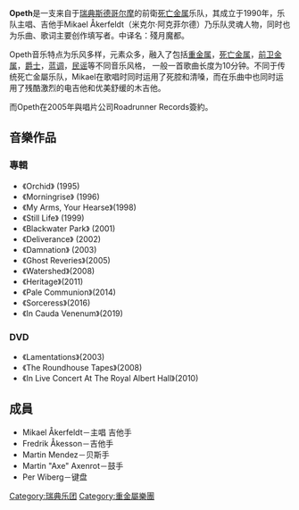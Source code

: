 {{Expand language|1=en|status=yes|time=2022-03-02T15:24:23+00:00}}
{{Link style|time=2015-12-11T07:34:30+00:00}}
{{Infobox musical artist
| Name            = Opeth
| Img             = Opeth Download Festival.jpg
| Img_capt        = 
| Img_size        = 250
| Landscape       = Yes
| Background      = group_or_band
| Origin          = {{SWE}}[[斯德哥爾摩|斯德哥爾摩]]
| Genre           = [[技術死亡金屬|前衛死亡金屬]]、[[前衛搖滾|前衛搖滾]]<!-- Any addition or change of genres is considered biased, as well as vandalism, and will be reverted. -->
| Years_active    = 1990－
| Label           = Candlelight Records、Century Black、Peaceville Records、Music for Nations、Koch Records、Roadrunner Records
| Associated_acts = <!-- Please only place acts that are associated with the CURRENT members of the band. If you feel a change should be changed, please discuss it on the talk page first. Thank you. -->[[Arch_Enemy|Arch Enemy]]、[[:en:Bloodbath|Bloodbath]]、[[Katatonia|Katatonia]]、[[:en:Krux|Krux]]、[[:en:Nifelheim|Nifelheim]]、[[Porcupine_Tree|Porcupine Tree]]、[[:en:Sörskogen|Sörskogen]]、[[:en:Satanic_Slaughter|Satanic Slaughter]]、[[Spiritual_Beggars|Spiritual Beggars]]、[[:en:Steel_(band)|Steel]]、[[:en:Tiamat_(band)|Tiamat]]、[[Witchery|Witchery]]、[[Amon_Amarth|Amon Amarth]]
| URL             = [http://opeth.com/ opeth.com]
| Current_members = Mikael Åkerfeldt<br />Fredrik Åkesson<br />Martin Mendez<br />Martin "Axe" Axenrot<br />Per Wiberg
| Past_members    = Kim Pettersson<br />Mattias Ander<br />Andreas Dimeo<br />Nick Döring<br />Stefan Guteklint<br />David Isberg<br />Johan DeFarfalla<br />Anders Nordin<br />Martin Lopez<br />Peter Lindgren
}}
'''Opeth'''是一支来自于[[瑞典|瑞典]][[斯德哥尔摩|斯德哥尔摩]]的前衛[[死亡金属|死亡金属]]乐队，其成立于1990年，乐队主唱、吉他手Mikael Åkerfeldt（米克尔·阿克菲尔德）乃乐队灵魂人物，同时也为乐曲、歌词主要创作填写者。中译名：殘月魔都。

Opeth音乐特点为乐风多样，元素众多，融入了包括[[重金属音乐|重金属]]，[[死亡金属|死亡金属]]，[[前卫金属|前卫金属]]，[[爵士|爵士]]，[[蓝调|蓝调]]，[[民谣|民谣]]等不同音乐风格， 一般一首歌曲长度为10分钟。不同于传统死亡金屬乐队，Mikael在歌唱时同时运用了死腔和清嗓，而在乐曲中也同时运用了残酷激烈的电吉他和优美舒缓的木吉他。

而Opeth在2005年與唱片公司Roadrunner Records簽約。

== 音樂作品 ==
=== 專輯 ===
*《Orchid》 (1995) 
*《Morningrise》 (1996) 
*《My Arms, Your Hearse》(1998) 
*《Still Life》 (1999) 
*《Blackwater Park》 (2001) 
*《Deliverance》 (2002) 
*《Damnation》 (2003) 
*《Ghost Reveries》(2005) 
*《Watershed》(2008)
*《Heritage》(2011)
*《Pale Communion》(2014)
*《Sorceress》(2016)
*《In Cauda Venenum》(2019)

=== DVD ===
*《Lamentations》(2003)
*《The Roundhouse Tapes》(2008) 
*《In Live Concert At The Royal Albert Hall》(2010)

== 成員 ==
*Mikael Åkerfeldt－主唱 吉他手
*Fredrik Åkesson－吉他手
*Martin Mendez－贝斯手
*Martin "Axe" Axenrot－鼓手
*Per Wiberg－键盘

{{Authority control}}
{{DEFAULTSORT:Opeth}}
[[Category:瑞典乐团|Category:瑞典乐团]]
[[Category:重金屬樂團|Category:重金屬樂團]]